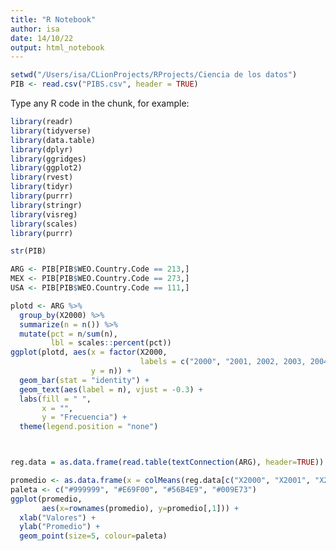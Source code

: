 ```yaml
---
title: "R Notebook"
author: isa
date: 14/10/22
output: html_notebook
---
```



```r
setwd("/Users/isa/CLionProjects/RProjects/Ciencia de los datos")
PIB <- read.csv("PIBS.csv", header = TRUE)
```

Type any R code in the chunk, for example:

```r
library(readr)
library(tidyverse)
library(data.table)
library(dplyr)
library(ggridges)
library(ggplot2)
library(rvest)
library(tidyr)
library(purrr)
library(stringr)
library(visreg)
library(scales)
library(purrr)
```


```r
str(PIB)
```

```r
ARG <- PIB[PIB$WEO.Country.Code == 213,]
MEX <- PIB[PIB$WEO.Country.Code == 273,]
USA <- PIB[PIB$WEO.Country.Code == 111,]
```

```r
plotd <- ARG %>%
  group_by(X2000) %>%
  summarize(n = n()) %>%
  mutate(pct = n/sum(n),
         lbl = scales::percent(pct))
ggplot(plotd, aes(x = factor(X2000,
                             labels = c("2000", "2001, 2002, 2003, 2004, 2005, 2006, 2007, 2008, 2009, 2010")),
                  y = n)) +
  geom_bar(stat = "identity") +
  geom_text(aes(label = n), vjust = -0.3) +
  labs(fill = " ",
       x = "",
       y = "Frecuencia") +
  theme(legend.position = "none")
```
```r

```
```r

```

```r
reg.data = as.data.frame(read.table(textConnection(ARG), header=TRUE))

promedio <- as.data.frame(x = colMeans(reg.data[c("X2000", "X2001", "X2002", "X2003")]))
paleta <- c("#999999", "#E69F00", "#56B4E9", "#009E73")
ggplot(promedio,
       aes(x=rownames(promedio), y=promedio[,1])) +
  xlab("Valores") +
  ylab("Promedio") +
  geom_point(size=5, colour=paleta)
```


```r

```
